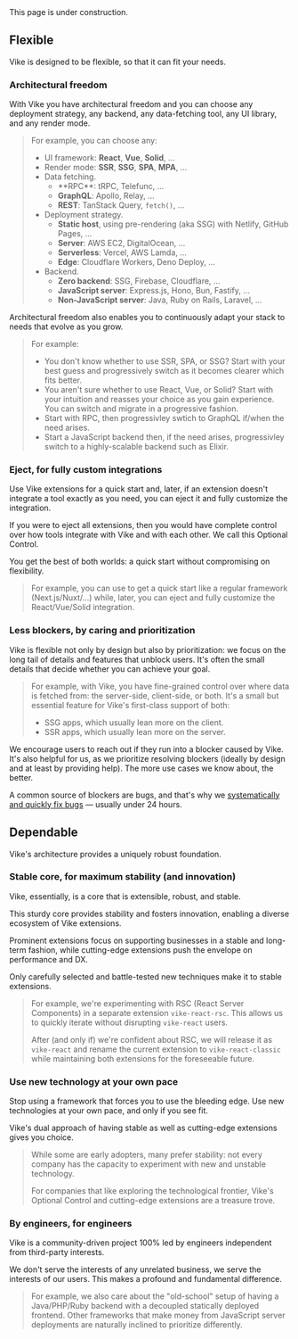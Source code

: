 
<Link href="#flexible" /><br/>
<Link href="#dependable" /><br/>

<Construction>This page is under construction.</Construction>


## Flexible

Vike is designed to be flexible, so that it can fit your needs.

### Architectural freedom

With Vike you have architectural freedom and you can choose any deployment strategy, any backend, any data-fetching tool, any UI library, and any render mode.

> For example, you can choose any:
> - UI framework: **React**, **Vue**, **Solid**, ...
> - Render mode: **SSR**, **SSG**, **SPA**, **MPA**, ...
> - Data fetching.
>   - <Link href="/RPC">**RPC**</Link>: tRPC, Telefunc, ...
>   - **GraphQL**: Apollo, Relay, ...
>   - **REST**: TanStack Query, `fetch()`, ...
> - Deployment strategy.
>   - **Static host**, using <Link href="/pre-rendering">pre-rendering (aka SSG)</Link> with Netlify, GitHub Pages, ...
>   - **Server**: AWS EC2, DigitalOcean, ...
>   - **Serverless**: Vercel, AWS Lamda, ...
>   - **Edge**: Cloudflare Workers, Deno Deploy, ...
> - Backend.
>   - **Zero backend**: SSG, Firebase, Cloudflare, ...
>   - **JavaScript server**: Express.js, Hono, Bun, Fastify, ...
>   - **Non-JavaScript server**: Java, Ruby on Rails, Laravel, ...

Architectural freedom also enables you to continuously adapt your stack to needs that evolve as you grow.

> For example:
> - You don't know whether to use SSR, SPA, or SSG? Start with your best guess and progressively switch as it becomes clearer which fits better.
> - You aren't sure whether to use React, Vue, or Solid? Start with your intuition and reasses your choice as you gain experience. You can switch and migrate <Link href="/config#powerful:~:text=different%20rendering%20strategies%20for%20the%20same%20app">in a progressive fashion</Link>.
> - Start with <Link href="/RPC">RPC</Link>, then progressivley swtich to GraphQL if/when the need arises.
> - Start a JavaScript backend then, if the need arises, progressivley switch to a highly-scalable backend such as Elixir.

### Eject, for fully custom integrations

Use <Link href="/extensions">Vike extensions</Link> for a quick start and, later, if an extension doesn't integrate a tool exactly as you need, you can eject it and fully customize the integration.

If you were to eject all extensions, then you would have complete control over how tools integrate with Vike and with each other. We call this <Link href="/optional-control">Optional Control</Link>.

You get the best of both worlds: a quick start without compromising on flexibility.

> For example, you can use <UiFrameworkExtension name /> to get a quick start like a regular framework (Next.js/Nuxt/...) while, later, you can eject and fully customize the React/Vue/Solid integration.

### Less blockers, by caring and prioritization

Vike is flexible not only by design but also by prioritization: we focus on the long tail of details and features that unblock users. It's often the small details that decide whether you can achieve your goal.

> For example, with Vike, you have <Link href="/data#environment">fine-grained control over where data is fetched from</Link>: the server-side, client-side, or both. It's a small but essential feature for Vike's first-class support of both:
> - <Link href="/pre-rendering">SSG</Link> apps, which usually lean more on the client.
> - SSR apps, which usually lean more on the server.

<Link href="/faq#i-can-t-achieve-what-i-want-can-i-get-help">We encourage users to reach out</Link> if they run into a blocker caused by Vike. It's also helpful for us, as we prioritize resolving blockers (ideally by design and at least by providing help). The more use cases we know about, the better.

A common source of blockers are bugs, and that's why we [systematically and quickly fix bugs](https://github.com/vikejs/vike/issues?q=label%3A%22bug+%3Aboom%3A%22+) &mdash; usually under 24 hours.


## Dependable

Vike's architecture provides a uniquely robust foundation.

### Stable core, for maximum stability (and innovation)

Vike, essentially, is a core that is extensible, robust, and stable.

This sturdy core provides stability and fosters innovation, enabling a diverse ecosystem of <Link href="/extensions">Vike extensions</Link>.

Prominent extensions focus on supporting businesses in a stable and long-term fashion, while cutting-edge extensions push the envelope on performance and DX.

Only carefully selected and battle-tested new techniques make it to stable extensions.

> For example, we're experimenting with RSC (React Server Components) in a separate extension `vike-react-rsc`. This allows us to quickly iterate without disrupting `vike-react` users.
>
> After (and only if) we're confident about RSC, we will release it as `vike-react` and rename the current extension to `vike-react-classic` while maintaining both extensions for the foreseeable future.

### Use new technology at your own pace

Stop using a framework that forces you to use the bleeding edge. Use new technologies at your own pace, and only if you see fit.

Vike's dual approach of having stable as well as cutting-edge extensions gives you choice.

> While some are early adopters, many prefer stability: not every company has the capacity to experiment with new and unstable technology.
>
> For companies that like exploring the technological frontier, Vike's <Link href="/optional-control">Optional Control</Link> and cutting-edge extensions are a treasure trove.

### By engineers, for engineers

Vike is a community-driven project 100% led by engineers independent from third-party interests.

We don't serve the interests of any unrelated business, we serve the interests of our users. This makes a profound and fundamental difference.

> For example, we also care about the "old-school" setup of having a Java/PHP/Ruby backend with a decoupled statically deployed frontend. Other frameworks that make money from JavaScript server deployments are naturally inclined to prioritize differently.
